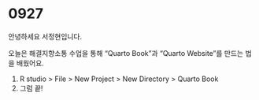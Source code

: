 # 0927

안녕하세요 서정현입니다.

오늘은 해결지향소통 수업을 통해 "Quarto Book"과 "Quarto Website"를 만드는 법을 배웠어요.

1.  R studio \> File \> New Project \> New Directory \> Quarto Book
2.  그럼 끝!

